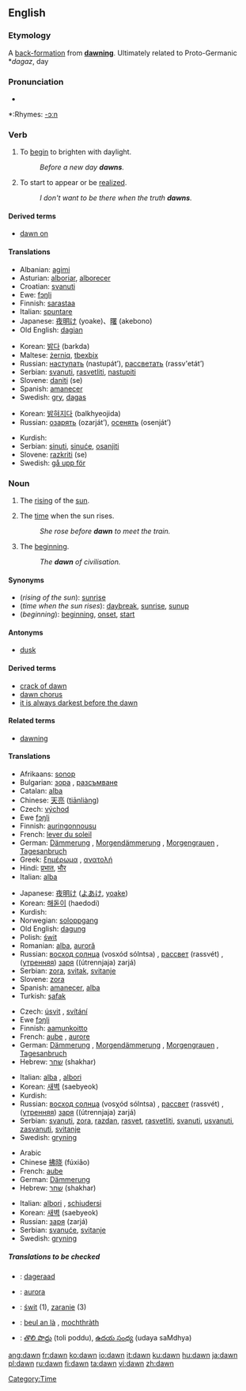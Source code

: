 {{see|Dawn}}
==English==

===Etymology===
A [[back-formation]] from '''[[dawning]]'''.  Ultimately related to Proto-Germanic *''dagaz'', day

===Pronunciation===
*{{audio|en-us-dawn.ogg|Audio (US)}}

*:Rhymes: [[Rhymes:English:-ɔːn|-ɔːn]]

===Verb===
{{en-verb}}

# {{intransitive}} To [[begin]] to brighten with daylight.
#: ''Before a new day '''dawns'''.''
# {{intransitive}} To start to appear or be [[realize]]d.
#: ''I don't want to be there when the truth '''dawns'''.''

====Derived terms====
*[[dawn on]]

====Translations====
{{trans-top|begin to brighten with daylight}}
*Albanian: [[agimi]]
*Asturian: [[alboriar]], [[alborecer]]
*Croatian: [[svanuti]]
*Ewe: [[fɔŋli]]
*Finnish: [[sarastaa]]
*Italian: [[spuntare]]
*Japanese: [[ 夜明け]] (yoake)、[[曙]] (akebono)
*Old English: [[dagian]]
{{trans-mid}}
*Korean: [[밝다]] (barkda)
*Maltese: [[żerniq]], [[tbexbix]] 
*Russian: [[наступать]] (nastupát’), [[рассветать]] (rassv'etát’)
*Serbian: [[svanuti]], [[rasvetliti]], [[nastupiti]]
*Slovene: [[daniti]] (se)
*Spanish: [[amanecer]]
*Swedish: [[gry]], [[dagas]]
{{trans-bottom}}

{{trans-top|start to appear, be realized}}
*Korean: [[밝혀지다]] (balkhyeojida)
*Russian: [[озарять]] (ozarját’), [[осенять]] (osenját’)
{{trans-mid}}
*Kurdish: {{KUchar|[[ده‌رکه‌وتن]]}}
*Serbian: [[sinuti]], [[sinuće]], [[osanjiti]]
*Slovene: [[razkriti]] (se)
*Swedish: [[gå upp för]]
{{trans-bottom}}

===Noun===
{{en-noun|s|-}}

# {{countable}} The [[rising]] of the [[sun]].
# {{uncountable}} The [[time]] when the sun rises.
#: ''She rose before '''dawn''' to meet the train.''
# {{uncountable}} The [[beginning]].
#: ''The '''dawn''' of civilisation.''

====Synonyms====
*(''rising of the sun''): [[sunrise]]
*(''time when the sun rises''): [[daybreak]], [[sunrise]], [[sunup]]
*(''beginning''): [[beginning]], [[onset]], [[start]]

====Antonyms====

*[[dusk]]

====Derived terms====
*[[crack of dawn]]
*[[dawn chorus]]
*[[it is always darkest before the dawn]]

====Related terms====
*[[dawning]]<!--related, not derived: see the etymology above-->

====Translations====
{{trans-top|rising of the sun}}
*Afrikaans: [[sonop]]
*Bulgarian: [[зора]] {{f}}, [[разсъмване]] {{n}}
*Catalan: [[alba#Catalan|alba]] {{m}}
*Chinese: [[天亮]] ([[tiānliàng]])
*Czech: [[východ]] {{m}}
*Ewe [[fɔŋli]]
*Finnish: [[auringonnousu]]
*French: [[lever du soleil]] {{m}}
*German: [[Dämmerung]] {{f}}, [[Morgendämmerung]] {{f}}, [[Morgengrauen]] {{n}}, [[Tagesanbruch]] {{m}}
*Greek: [[ξημέρωμα]] {{n}}, [[ανατολή]] {{f}}
*Hindi: [[प्रभात]], [[भौर]]
*Italian: [[alba#Italian|alba]] {{f}}
{{trans-mid}}
*Japanese: [[夜明け]] ([[よあけ]], [[yoake]])
*Korean: [[해돋이]] (haedodi)
*Kurdish: {{KUchar|[[به‌ره‌به‌یان]]}}
*Norwegian: [[soloppgang]]
*Old English: [[dagung]] {{f}}
*Polish: [[świt]]
*Romanian: [[alba]], [[auroră]]
*Russian: [[восход солнца]] (vosxód sólntsa) {{m}}, [[рассвет]] (rassvét) {{m}}, ([[утренний|утренняя]]) [[заря]] ((útrennjaja) zarjá) {{f}}
*Serbian: [[zora]], [[svitak]], [[svitanje]]
*Slovene: [[zora]] {{f}}
*Spanish: [[amanecer]], [[alba#Spanish|alba]]
*Turkish: [[şafak]]
{{trans-bottom}}

{{trans-top|time}}
*Czech: [[úsvit]] {{m}}, [[svítání]] {{n}}
*Ewe [[fɔŋli]]
*Finnish: [[aamunkoitto]]
*French: [[aube]] {{f}}, [[aurore]] {{f}}
*German: [[Dämmerung]] {{f}}, [[Morgendämmerung]] {{f}}, [[Morgengrauen]] {{n}}, [[Tagesanbruch]] {{m}}
*Hebrew: [[שחר]] (shakhar) {{m}}
{{trans-mid}}
*Italian: [[alba#Italian|alba]] {{f}}, [[albori]] {{m}} {{p}}
*Korean: [[새벽]] (saebyeok)
*Kurdish: {{KUchar|[[به‌ره‌به‌یان]]}}
*Russian: [[восход солнца]] (vosχód sólntsa) {{m}}, [[рассвет]] (rassvét) {{m}}, ([[утренний|утренняя]]) [[заря]] ((útrennjaja) zarjá) {{f}}
*Serbian: [[svanuti]], [[zora]], [[razdan]], [[rasvet]], [[rasvetliti]], [[svanuti]], [[usvanuti]], [[zasvanuti]], [[svitanje]]
*Swedish: [[gryning]] {{c}}
{{trans-bottom}}

{{trans-top|beginning}}
*Arabic {{ARchar|[[الفجر]]}}
*Chinese [[拂晓]] (fúxiǎo)
*French: [[aube]] {{f}}
*German: [[Dämmerung]] {{f}}
*Hebrew: [[שחר]] (shakhar) {{m}}
{{trans-mid}}
*Italian: [[albori]] {{mpl}}, [[schiudersi]] {{m}}
*Korean: [[새벽]] (saebyeok)
*Russian: [[заря]] (zarjá) {{f}}
*Serbian: [[svanuće]], [[svitanje]]
*Swedish: [[gryning]] {{c}}
{{trans-bottom}}

=====Translations to be checked=====
{{checktrans}}
{{top}}
*{{ttbc|Dutch}}: [[dageraad]] {{f}}
*{{ttbc|Latin}}: [[aurora#Latin|aurora]]
{{mid}}
*{{ttbc|Polish}}: [[świt]] {{m}} (1), [[zaranie]] {{n}} (3)
*{{ttbc|Scottish Gaelic}}: [[beul an là]] {{m}}, [[mochthràth]] {{f}}
*{{ttbc|Telugu}}: [[తొలి పొద్దు]] (toli poddu), [[ఉదయ సంధ్య]] (udaya saMdhya)
{{bottom}}

[[Category:Time]]

[[ang:dawn]]
[[fr:dawn]]
[[ko:dawn]]
[[io:dawn]]
[[it:dawn]]
[[ku:dawn]]
[[hu:dawn]]
[[ja:dawn]]
[[pl:dawn]]
[[ru:dawn]]
[[fi:dawn]]
[[ta:dawn]]
[[vi:dawn]]
[[zh:dawn]]